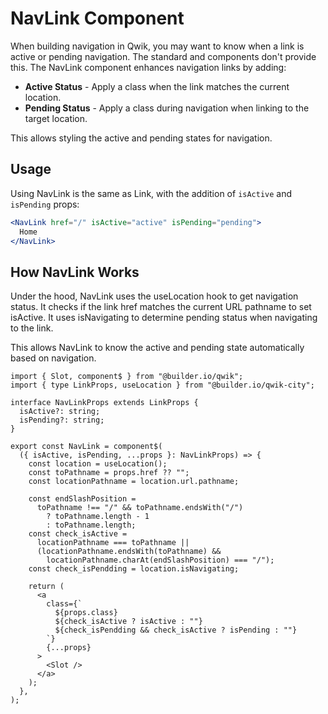 # NavLink Component

When building navigation in Qwik, you may want to know when a link is active or pending navigation. The standard <a> and <Link> components don't provide this. 
The NavLink component enhances navigation links by adding:

- **Active Status** - Apply a class when the link matches the current location.
- **Pending Status** - Apply a class during navigation when linking to the target location.

This allows styling the active and pending states for navigation.

## Usage

Using NavLink is the same as Link, with the addition of `isActive` and `isPending` props:

```jsx
<NavLink href="/" isActive="active" isPending="pending">
  Home
</NavLink>
```

## How NavLink Works 

Under the hood, NavLink uses the useLocation hook to get navigation status. It checks if the link href matches the current URL pathname to set isActive. It uses isNavigating to determine pending status when navigating to the link.

This allows NavLink to know the active and pending state automatically based on navigation.

```tsx
import { Slot, component$ } from "@builder.io/qwik";
import { type LinkProps, useLocation } from "@builder.io/qwik-city";

interface NavLinkProps extends LinkProps {
  isActive?: string;
  isPending?: string;
}

export const NavLink = component$(
  ({ isActive, isPending, ...props }: NavLinkProps) => {
    const location = useLocation();
    const toPathname = props.href ?? "";
    const locationPathname = location.url.pathname;

    const endSlashPosition =
      toPathname !== "/" && toPathname.endsWith("/")
        ? toPathname.length - 1
        : toPathname.length;
    const check_isActive =
      locationPathname === toPathname ||
      (locationPathname.endsWith(toPathname) &&
        locationPathname.charAt(endSlashPosition) === "/");
    const check_isPendding = location.isNavigating;

    return (
      <a
        class={`
          ${props.class}  
          ${check_isActive ? isActive : ""}
          ${check_isPendding && check_isActive ? isPending : ""}
        `}
        {...props}
      >
        <Slot />
      </a>
    );
  },
);

```
